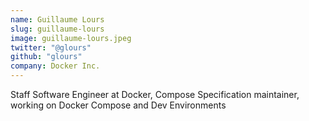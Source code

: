 ```yaml
---
name: Guillaume Lours
slug: guillaume-lours
image: guillaume-lours.jpeg
twitter: "@glours"
github: "glours"
company: Docker Inc.
---
```


Staff Software Engineer at Docker, Compose Specification maintainer, working on Docker Compose and Dev Environments
